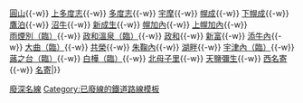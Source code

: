 {{鐵道路線
|模板名稱 = 深名線
|名稱 = [[File:JR logo (hokkaido).svg|25px|北海道旅客鐵道|link=北海道旅客鐵道]] [[深名線]]（[[廢線]]）
|代表色 = #2cb431
|背景色 = #DDDDDD
|車站列表 = [[深川站|深川]]{{-w}} [[圓山站 (日本)|圓山]]{{-w}} [[上多度志站|上多度志]]{{-w}} [[多度志站|多度志]]{{-w}} [[宇摩站|宇摩]]{{-w}} [[幌成站|幌成]]{{-w}} [[下幌成站|下幌成]]{{-w}} [[鷹泊站|鷹泊]]{{-w}} [[沼牛站|沼牛]]{{-w}} [[新成生站|新成生]]{{-w}} [[幌加內站|幌加內]]{{-w}} [[上幌加內站|上幌加內]]{{-w}} [[雨煙別站|雨煙別（臨）]]{{-w}} [[政和溫泉站|政和溫泉（臨）]]{{-w}} [[政和站 (北海道)|政和]]{{-w}} [[新富站 (北海道)|新富]]{{-w}} [[添牛內站|添牛內]]{{-w}} [[大曲臨時乘降場 (幌加內町) |大曲（臨）]]{{-w}} [[共榮站|共榮]]{{-w}} [[朱鞠內站|朱鞠內]]{{-w}} [[湖畔站 (日本)|湖畔]]{{-w}} [[宇津內臨時乘降場|宇津內（臨）]]{{-w}} [[蕗之台站|蕗之台（臨）]]{{-w}} [[白樺站|白樺（臨）]]{{-w}} [[北母子里站|北母子里]]{{-w}} [[天鹽彌生站|天鹽彌生]]{{-w}} [[西名寄站|西名寄]]{{-w}} [[名寄站|名寄]]|}}<noinclude>
[[Category:北海道旅客鐵道路線模板|廢深名線]]
[[Category:已廢線的鐵道路線模板]]
</noinclude>